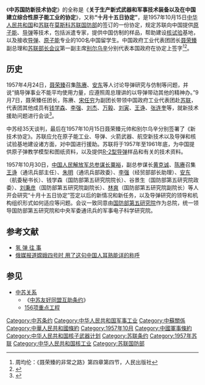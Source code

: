 {{multiple image
| footer   = 中苏国防新技术协定
| width    = 150
| image1   = Flag of China.svg
| image2   = Flag of the Soviet Union.svg
}}
《'''中苏国防新技术协定'''》的全称是《'''关于生产新式武器和军事技术装备以及在中国建立综合性原子能工业的协定'''》，又称'''“十月十五日协定”'''，是1957年10月15日[[中华人民共和国|中华人民共和国]]和[[苏联|苏联]]在[[莫斯科|莫斯科]][[苏联国防部|苏联国防部]]的{{link-ru|国防部大楼 (俄罗斯)|Дом Апраксиных|国防部大楼}}签订的一份协定，规定苏联向中国提供[[原子能|原子能]]、[[导弹|导弹]]等技术，包括派遣专家，提供中国仿制的样品，帮助建设[[核试验|核试验]]基地，以及接收[[导弹|导弹]]、[[原子能|原子能]]专业的100名中国留学生。中国政府工业代表团团长[[聂荣臻|聂荣臻]]副总理和[[苏联部长会议|苏联部长会议]]第一副主席[[别尔乌辛|别尔乌辛]]分别代表本国政府在协定上签字<ref>周均伦：《聂荣臻的非常之路》第四章第四节，人民出版社</ref><ref>{{cite journal |author1=Mori Kazuko |title=A Brief Analysis of the Sino-Soviet Alliance: The Political Process of 1957-1959 |journal=Parallel History Project on NATO and the Warsaw Pact |date=June 2005 |url=http://www.php.isn.ethz.ch/lory1.ethz.ch/publications/areastudies/documents/sinosov/Mori.pdf |accessdate=2018-11-30 |archive-date=2017-05-17 |archive-url=https://web.archive.org/web/20170517071356/http://www.php.isn.ethz.ch/lory1.ethz.ch/publications/areastudies/documents/sinosov/Mori.pdf |dead-url=no }}</ref>。

==历史==
1957年4月24日，[[聂荣臻|聂荣臻]]召集[[陈赓|陈赓]]、[[安东_(1918年)|安东]]等人讨论导弹研究与仿制等问题，并说“搞导弹事业不能平均使用力量，应遵照周总理讲的以导弹带动其他的精神办。”9月7日，聂荣臻任团长，陈赓、[[宋任穷|宋任穷]]为副团长带领中国政府工业代表团赴[[苏联|苏联]]，代表团其他成员有[[钱学森|钱学森]]、[[李强_(部长)|李强]]、[[刘杰_(1915年)|刘杰]]、[[万毅|万毅]]、[[刘寅_(中华人民共和国)|刘寅]]、[[王诤|王诤]]、[[张连奎|张连奎]]等，就新技术援助问题进行会谈<ref>{{cite book |author1=总政治部 |title=陈赓传：32章 |date=2007-08-02|publisher=当代中国出版社 |url=http://cpc.people.com.cn/GB/64162/82819/93659/97721/6060875.html |accessdate=2018-11-30 |archive-date=2018-11-30 |archive-url=https://web.archive.org/web/20181130202030/http://cpc.people.com.cn/GB/64162/82819/93659/97721/6060875.html |dead-url=no }}</ref>。


中苏经35天谈判，最后在1957年10月15日聂荣臻元帅和别尔乌辛分别签署了《新技术协定》。苏联应允在原子能工业、导弹、火箭武器、航空新技术以及导弹和核试验基地建设诸方面，对中国进行援助。苏联将于1957年至1961年底，为中国提供原子弹教学模型和图纸资料，以及提供[[R-2型导弹|R-2型导弹]]样品和有关的技术资料。

1957年10月30日，[[中国人民解放军总参谋长|中国人民解放军总参谋长]][[粟裕|粟裕]]，副总参谋长[[黄克诚|黄克诚]]、[[陈赓|陈赓]]召集[[王诤|王诤]]（通讯兵部主任）、[[朱明_(中将)|朱明]]（通讯兵部政委）、[[李强|李强]]（经贸部部长助理）、[[安东|安东]]（航委秘书长）、钱学森（国防部第五研究院院长）、谷景生（国防部第五研究院政委）、[[刘秉彦|刘秉彦]]（国防部第五研究院副院长）、[[林爽|林爽]]（国防部第五研究院副院长）等人开会研究“十月十五日协定”签定以后的新情况和新任务，以及导弹研究的领导和机构组织形式如何适应等问题。会议一致同意由[[国防部第五研究院|国防部第五研究院]]作为总院，统一领导国防部第五研究院和中央军委通讯兵的军事电子科学研究院。

== 参考文献 ==
{{Reflist|2}}
*[http://www.ldyx.org/html/2013/bak_0704/7002.html 氢 弹 往 事]{{Wayback|url=http://www.ldyx.org/html/2013/bak_0704/7002.html |date=20190111175511 }}
*[https://mil.sina.cn/sd/2019-01-05/detail-ihqfskcn4316959.d.html?vt=4&cid=65898 俄媒报道嫦娥四号时 用了这句中国人耳熟能详的称呼]{{Wayback|url=https://mil.sina.cn/sd/2019-01-05/detail-ihqfskcn4316959.d.html?vt=4&cid=65898 |date=20190111175653 }}

== 参见 ==
* [[中苏关系|中苏关系]]
** 《[[中苏友好同盟互助条约|中苏友好同盟互助条约]]》
** [[156项重点工程|156项重点工程]]

[[Category:中苏条约|Category:中苏条约]]
[[Category:中华人民共和国军事工业|Category:中华人民共和国军事工业]]
[[Category:中蘇關係|Category:中蘇關係]]
[[Category:中華人民共和國條約|Category:中華人民共和國條約]]
[[Category:1957年10月|Category:1957年10月]]
[[Category:中國軍事條約|Category:中國軍事條約]]
[[Category:中华人民共和国核子武器计划|Category:中华人民共和国核子武器计划]]
[[Category:苏联条约|Category:苏联条约]]
[[Category:1957年苏联|Category:1957年苏联]]
[[Category:中华人民共和国核工业|Category:中华人民共和国核工业]]
[[Category:苏联国防部|Category:苏联国防部]]